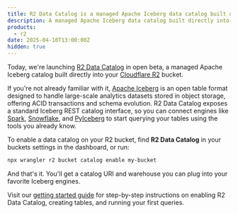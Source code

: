 ```yaml
---
title: R2 Data Catalog is a managed Apache Iceberg data catalog built directly into R2 buckets
description: A managed Apache Iceberg data catalog built directly into R2 buckets
products:
  - r2
date: 2025-04-10T13:00:00Z
hidden: true
---
```


Today, we're launching [R2 Data Catalog](/r2/data-catalog/) in open beta, a managed Apache Iceberg catalog built directly into your [Cloudflare R2](/r2/) bucket.

If you're not already familiar with it, [Apache Iceberg](https://iceberg.apache.org/) is an open table format designed to handle large-scale analytics datasets stored in object storage, offering ACID transactions and schema evolution. R2 Data Catalog exposes a standard Iceberg REST catalog interface, so you can connect engines like [Spark](/r2/data-catalog/config-examples/spark-scala/), [Snowflake](/r2/data-catalog/config-examples/snowflake/), and [PyIceberg](/r2/data-catalog/config-examples/pyiceberg/) to start querying your tables using the tools you already know.

To enable a data catalog on your R2 bucket, find **R2 Data Catalog** in your buckets settings in the dashboard, or run:

```bash
npx wrangler r2 bucket catalog enable my-bucket
```

And that's it. You'll get a catalog URI and warehouse you can plug into your favorite Iceberg engines.

Visit our [getting started guide](/r2/data-catalog/get-started/) for step-by-step instructions on enabling R2 Data Catalog, creating tables, and running your first queries.
